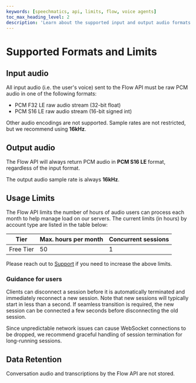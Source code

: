 ```yaml
---
keywords: [speechmatics, api, limits, flow, voice agents]
toc_max_heading_level: 2
description: 'Learn about the supported input and output audio formats for the Flow API'
---
```


# Supported Formats and Limits

## Input audio

All input audio (i.e. the user's voice) sent to the Flow API must be raw PCM audio in one of the following formats:

- PCM F32 LE raw audio stream (32-bit float)
- PCM S16 LE raw audio stream (16-bit signed int)

Other audio encodings are not supported. Sample rates are not restricted, but we recommend using **16kHz**.

## Output audio

The Flow API will always return PCM audio in **PCM S16 LE** format, regardless of the input format.

The output audio sample rate is always **16kHz**.

## Usage Limits

The Flow API limits the number of hours of audio users can process each month to help manage load on our servers. The current limits (in hours) by account type are listed in the table below:

| Tier       | Max. hours per month  | Concurrent sessions |
| ---------- |-----------------------| ------------------- |
| Free Tier  | 50                    | 1                   |

Please reach out to [Support](https://support.speechmatics.com) if you need to increase the above limits.

### Guidance for users

Clients can disconnect a session before it is automatically terminated and immediately reconnect a new session. Note that new sessions will typically start in less than a second.
If seamless transition is required, the new session can be connected a few seconds before disconnecting the old session.

Since unpredictable network issues can cause WebSocket connections to be dropped, we recommend graceful handling of session termination for long-running sessions.

## Data Retention

Conversation audio and transcriptions by the Flow API are not stored.